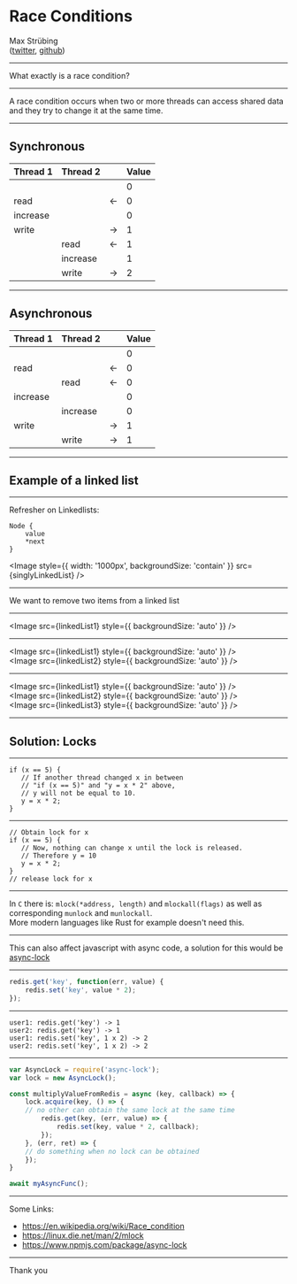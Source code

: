 


<Head>
  <title>Race Conditions</title>
</Head>

# Race Conditions


Max Strübing  
([twitter](https://twitter.com/mxstrbng), [github](https://github.com/mstruebing))

---

What exactly is a race condition?

---

A race condition occurs when two or more threads can access shared data and they try to change it at the same time.

---

## Synchronous

| Thread 1 | Thread 2 |   | Value |
|----------|----------|---|-------|
|          |          |   |   0   |
|  read    |          | ← |   0   |
| increase |          |   |   0   |
|  write   |          | → |   1   |
|          |   read   | ← |   1   |
|          | increase |   |   1   |
|          |   write  | → |   2   |

---

## Asynchronous

| Thread 1 | Thread 2 |   | Value |
|----------|----------|---|-------|
|          |          |   |   0   |
|  read    |          | ← |   0   |
|          |   read   | ← |   0   |
| increase |          |   |   0   |
|          | increase |   |   0   |
|  write   |          | → |   1   |
|          |   write  | → |   1   |

---

## Example of a linked list

---

Refresher on Linkedlists:

```
Node {
    value 
    *next
}
```

<Image style={{ width: '1000px', backgroundSize: 'contain' }} src={singlyLinkedList} />

---

We want to remove two items from a linked list

---

<Image src={linkedList1} style={{ backgroundSize: 'auto' }} />

---

<Image src={linkedList1} style={{ backgroundSize: 'auto' }} />  
<Image src={linkedList2} style={{ backgroundSize: 'auto' }} />

---

<Image src={linkedList1} style={{ backgroundSize: 'auto' }} />  
<Image src={linkedList2} style={{ backgroundSize: 'auto' }} />  
<Image src={linkedList3} style={{ backgroundSize: 'auto' }} />

---

## Solution: Locks

---

```
if (x == 5) {
   // If another thread changed x in between 
   // "if (x == 5)" and "y = x * 2" above,
   // y will not be equal to 10.
   y = x * 2; 
}
```

---

```
// Obtain lock for x
if (x == 5) {
   // Now, nothing can change x until the lock is released. 
   // Therefore y = 10
   y = x * 2; 
}
// release lock for x

```

---

In `C` there is: `mlock(*address, length)` and `mlockall(flags)`
as well as corresponding `munlock` and `munlockall`.  
More modern languages like Rust for example doesn't need this.

---

This can also affect javascript with async code, a solution for this would be 
[async-lock](https://www.npmjs.com/package/async-lock)

---

```js
redis.get('key', function(err, value) {
    redis.set('key', value * 2);
});
```

---

```
user1: redis.get('key') -> 1
user2: redis.get('key') -> 1
user1: redis.set('key', 1 x 2) -> 2
user2: redis.set('key', 1 x 2) -> 2
```

---

```js
var AsyncLock = require('async-lock');
var lock = new AsyncLock();

const multiplyValueFromRedis = async (key, callback) => {
    lock.acquire(key, () => {
    // no other can obtain the same lock at the same time
        redis.get(key, (err, value) => {
            redis.set(key, value * 2, callback);
        });
    }, (err, ret) => {
    // do something when no lock can be obtained
    });
}

await myAsyncFunc();
```

---

Some Links:

* https://en.wikipedia.org/wiki/Race_condition
* https://linux.die.net/man/2/mlock
* https://www.npmjs.com/package/async-lock

---

Thank you
